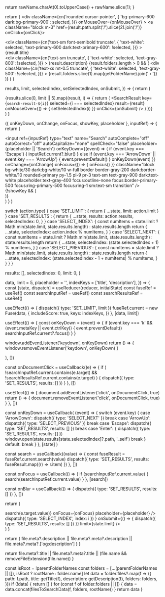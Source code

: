 
  return rawName.charAt(0).toUpperCase() + rawName.slice(1);
}

  return (
    <div
      className={cn('rounded cursor-pointer', {
        'bg-primary-600 dark:bg-primary-900': selected,
      })}
      onMouseOver={onMouseOver}
    >
      <a className="block m-3" href={result.path.split('/').slice(2).join('/')} onClick={onClick}>
        <div className="flex flex-col gap-0.5">
          <div
            className={cn('text-sm font-semibold truncate', {
              'text-white': selected,
              'text-primary-600 dark:text-primary-600': !selected,
            })}
          >
            {result.title}
          </div>
          <div
            className={cn('text-sm truncate', {
              'text-white': selected,
              'text-gray-800': !selected,
            })}
          >
            {result.description}
          </div>
          {result.folders.length > 0 && (
            <div
              className={cn('text-xs mt-0.5 truncate', {
                'text-white': selected,
                'text-gray-500': !selected,
              })}
            >
              {result.folders.slice(1).map(getFolderName).join(' › ')}
            </div>
          )}
        </div>
      </a>
    </div>
  )
}

  results,
  limit,
  selectedIndex,
  setSelectedIndex,
  onSubmit,
}) => {
  return (
    <div className="flex flex-col p-3 bg-white dark:bg-gray-800 rounded-primary border border-gray-200 dark:border-white/10 antialiased">
      {results.slice(0, limit || 5).map((result, i) => {
        return (
          <SearchResult
            key={`search-result-${i}`}
            selected={i === selectedIndex}
            result={result}
            onMouseOver={() => {
              setSelectedIndex(i)
            }}
            onClick={onSubmit}
          />
        )
      })}
    </div>
  )
}

  ({ onKeyDown, onChange, onFocus, showKey, placeholder }, inputRef) => {
    return (
      <div className="relative antialiased">
        <div className="absolute inset-y-0 left-0 flex items-center pl-3">
          <SearchIcon className="w-4 h-4 text-gray-500 dark:text-white/50" />
        </div>
        <input
          ref={inputRef}
          type="text"
          name="Search"
          autoComplete="off"
          autoCorrect="off"
          autoCapitalize="none"
          spellCheck="false"
          placeholder={placeholder || 'Search'}
          onKeyDown={(event) => {
            if (event.key === 'Escape') {
              inputRef.current?.blur()
            } else if (event.key === 'ArrowDown' || event.key === 'ArrowUp') {
              event.preventDefault()
            }
            onKeyDown(event)
          }}
          onChange={onChange}
          onFocus={() => {
            onFocus()
          }}
          className="block bg-white/30 dark:bg-white/10  w-full border border-gray-200 dark:border-white/10 rounded-primary py-1.5 pl-9 pr-3 text-sm text-gray-900 dark:text-white placeholder:text-gray-400 focus:outline-none focus:border-primary-500 focus:ring-primary-500 focus:ring-1 sm:text-sm transition"
        />
        {!showKey && (
          <div className="absolute inset-y-0 right-0 flex items-center pr-3">
            <Keys plain cmd char="K" />
          </div>
        )}
      </div>
    )
  }
)

  switch (action.type) {
    case 'SET_LIMIT': {
      return { ...state, limit: action.limit }
    }
    case 'SET_RESULTS': {
      return {
        ...state,
        results: action.results,
        selectedIndex: 0,
      }
    }
    case 'SELECT_INDEX': {
      const numItems = state.limit
        ? Math.min(state.limit, state.results.length)
        : state.results.length
      return {
        ...state,
        selectedIndex: action.index % numItems,
      }
    }
    case 'SELECT_NEXT': {
      const numItems = state.limit
        ? Math.min(state.limit, state.results.length)
        : state.results.length
      return {
        ...state,
        selectedIndex: (state.selectedIndex + 1) % numItems,
      }
    }
    case 'SELECT_PREVIOUS': {
      const numItems = state.limit
        ? Math.min(state.limit, state.results.length)
        : state.results.length
      return {
        ...state,
        selectedIndex: (state.selectedIndex - 1 + numItems) % numItems,
      }
    }
  }
}

  results: [],
  selectedIndex: 0,
  limit: 0,
}

  data,
  limit = 5,
  placeholder = '',
  indexKeys = ['title', 'description'],
}) => {
  const [state, dispatch] = useReducer(reducer, initialState)
  const fuseRef = useRef()
  const searchInputRef = useRef()
  const searchResultsRef = useRef()

useEffect(() => {
  dispatch({ type: 'SET_LIMIT', limit })
  fuseRef.current = new Fuse(data, {
    includeScore: true,
    keys: indexKeys,
  })
}, [data, limit])

useEffect(() => {
  const onKeyDown = (event) => {
    if (event.key === 'k' && (event.metaKey || event.ctrlKey)) {
      event.preventDefault()
      searchInputRef.current?.focus()
    }
  }

  window.addEventListener('keydown', onKeyDown)
  return () => {
    window.removeEventListener('keydown', onKeyDown)
  }

}, [])

const onDocumentClick = useCallback((e) => {
  if (
  !searchInputRef.current.contains(e.target) &&
  !searchResultsRef.current.contains(e.target)
  ) {
    dispatch({ type: 'SET_RESULTS', results: [] })
  }
}, [])

useEffect(() => {
  document.addEventListener('click', onDocumentClick, true)
  return () => {
    document.removeEventListener('click', onDocumentClick, true)
  }
}, [])

const onKeyDown = useCallback(
(event) => {
  switch (event.key) {
    case 'ArrowDown':
      dispatch({ type: 'SELECT_NEXT' })
      break
    case 'ArrowUp':
      dispatch({ type: 'SELECT_PREVIOUS' })
      break
    case 'Escape':
      dispatch({ type: 'SET_RESULTS', results: [] })
      break
    case 'Enter': {
      dispatch({ type: 'SET_RESULTS', results: [] })
      window.open(state.results[state.selectedIndex]?.path, '\_self')
      break
    }
    default:
      break
  }
},
[state]
)

const search = useCallback((value) => {
  const fuseResult = fuseRef.current.search(value)
  dispatch({ type: 'SET_RESULTS', results: fuseResult.map((r) => r.item) })
}, [])

const onFocus = useCallback(() => {
  if (searchInputRef.current.value) {
    search(searchInputRef.current.value)
  }
}, [search])

const onBlur = useCallback(() => {
  dispatch({ type: 'SET_RESULTS', results: [] })
}, [])

return (

<div className="flex flex-col">
  <SearchInput
  ref={searchInputRef}
  onKeyDown={onKeyDown}
  onChange={(e) => search(e.target.value)}
  onFocus={onFocus}
  placeholder={placeholder}
  />
  <div
  ref={searchResultsRef}
  className={cn('relative z-50', {
  'opacity-0 pointer-events-none': state.results.length === 0,
  })} >
    <div className="z-50 sm:absolute left-0 right-[-320px] top-2">
      <SearchResults
      results={state.results}
      selectedIndex={state.selectedIndex}
      setSelectedIndex={(i) =>
      dispatch({ type: 'SELECT_INDEX', index: i })
      }
      onSubmit={() => {
      dispatch({ type: 'SET_RESULTS', results: [] })
      }}
      limit={state.limit}
      />
    </div>
  </div>
</div>
)
}

  return (
    file.meta?.description || file.meta?.meta?.description || file.meta?.meta?.['og:description']
  )
}

  return file.meta?.title || file.meta?.meta?.title || (file.name && removeFileExtension(file.name))
}

  const isRoot = !parentFolderNames
  const folders = [...(parentFolderNames || []), isRoot ? rootName : folder.name]
  let data = folder.files?.map(f => ({
    path: f.path,
    title: getTitle(f),
    description: getDescription(f),
    folders: folders,
  }))
  if (!data) {
    return []
  }
  for (const f of folder.folders || []) {
    data = data.concat(filesToSearchData(f, folders, rootName))
  }
  return data
}
